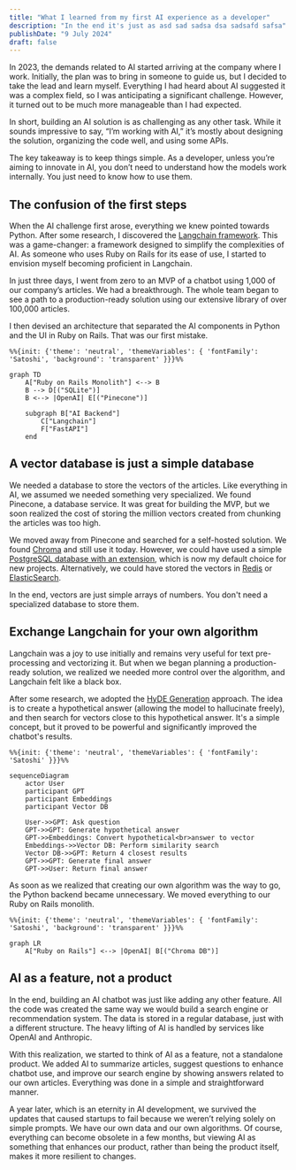 ```yaml
---
title: "What I learned from my first AI experience as a developer"
description: "In the end it's just as asd sad sadsa dsa sadsafd safsa"
publishDate: "9 July 2024"
draft: false
---
```


In 2023, the demands related to AI started arriving at the company where I work. Initially, the plan was to bring in someone to guide us, but I decided to take the lead and learn myself. Everything I had heard about AI suggested it was a complex field, so I was anticipating a significant challenge. However, it turned out to be much more manageable than I had expected.

In short, building an AI solution is as challenging as any other task. While it sounds impressive to say, “I’m working with AI,” it’s mostly about designing the solution, organizing the code well, and using some APIs.

The key takeaway is to keep things simple. As a developer, unless you’re aiming to innovate in AI, you don’t need to understand how the models work internally. You just need to know how to use them.

## The confusion of the first steps

When the AI challenge first arose, everything we knew pointed towards Python. After some research, I discovered the [Langchain framework](https://www.langchain.com/). This was a game-changer: a framework designed to simplify the complexities of AI. As someone who uses Ruby on Rails for its ease of use, I started to envision myself becoming proficient in Langchain.

In just three days, I went from zero to an MVP of a chatbot using 1,000 of our company’s articles. We had a breakthrough. The whole team began to see a path to a production-ready solution using our extensive library of over 100,000 articles.

I then devised an architecture that separated the AI components in Python and the UI in Ruby on Rails. That was our first mistake.

```mermaid
%%{init: {'theme': 'neutral', 'themeVariables': { 'fontFamily': 'Satoshi', 'background': 'transparent' }}}%%

graph TD
    A["Ruby on Rails Monolith"] <--> B
    B --> D[("SQLite")]
    B <--> |OpenAI| E[("Pinecone")]

    subgraph B["AI Backend"]
        C["Langchain"]
        F["FastAPI"]
    end
```

## A vector database is just a simple database

We needed a database to store the vectors of the articles. Like everything in AI, we assumed we needed something very specialized. We found Pinecone, a database service. It was great for building the MVP, but we soon realized the cost of storing the million vectors created from chunking the articles was too high.

We moved away from Pinecone and searched for a self-hosted solution. We found [Chroma](https://www.trychroma.com/) and still use it today. However, we could have used a simple [PostgreSQL database with an extension](https://github.com/pgvector/pgvector), which is now my default choice for new projects. Alternatively, we could have stored the vectors in [Redis](https://redis.io/docs/latest/develop/get-started/vector-database/) or [ElasticSearch](https://www.elastic.co/elasticsearch/vector-database).

In the end, vectors are just simple arrays of numbers. You don't need a specialized database to store them.

## Exchange Langchain for your own algorithm

Langchain was a joy to use initially and remains very useful for text pre-processing and vectorizing it. But when we began planning a production-ready solution, we realized we needed more control over the algorithm, and Langchain felt like a black box.

After some research, we adopted the [HyDE Generation](https://community.openai.com/t/hyde-based-semantic-search-enabled-on-the-openai-forum/361207) approach. The idea is to create a hypothetical answer (allowing the model to hallucinate freely), and then search for vectors close to this hypothetical answer. It's a simple concept, but it proved to be powerful and significantly improved the chatbot's results.

```mermaid
%%{init: {'theme': 'neutral', 'themeVariables': { 'fontFamily': 'Satoshi' }}}%%

sequenceDiagram
    actor User
    participant GPT
    participant Embeddings
    participant Vector DB

    User->>GPT: Ask question
    GPT->>GPT: Generate hypothetical answer
    GPT->>Embeddings: Convert hypothetical<br>answer to vector
    Embeddings->>Vector DB: Perform similarity search
    Vector DB->>GPT: Return 4 closest results
    GPT->>GPT: Generate final answer
    GPT->>User: Return final answer
```

As soon as we realized that creating our own algorithm was the way to go, the Python backend became unnecessary. We moved everything to our Ruby on Rails monolith.

```mermaid
%%{init: {'theme': 'neutral', 'themeVariables': { 'fontFamily': 'Satoshi', 'background': 'transparent' }}}%%

graph LR
    A["Ruby on Rails"] <--> |OpenAI| B[("Chroma DB")]
```

## AI as a feature, not a product

In the end, building an AI chatbot was just like adding any other feature. All the code was created the same way we would build a search engine or recommendation system. The data is stored in a regular database, just with a different structure. The heavy lifting of AI is handled by services like OpenAI and Anthropic.

With this realization, we started to think of AI as a feature, not a standalone product. We added AI to summarize articles, suggest questions to enhance chatbot use, and improve our search engine by showing answers related to our own articles. Everything was done in a simple and straightforward manner.

A year later, which is an eternity in AI development, we survived the updates that caused startups to fail because we weren’t relying solely on simple prompts. We have our own data and our own algorithms. Of course, everything can become obsolete in a few months, but viewing AI as something that enhances our product, rather than being the product itself, makes it more resilient to changes.
